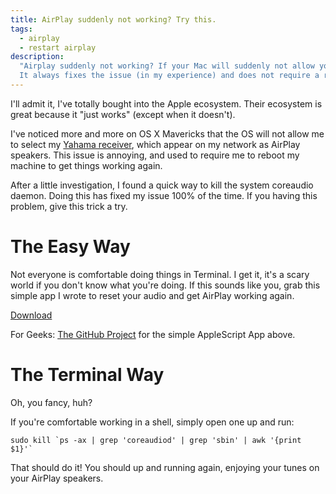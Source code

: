 ```yaml
---
title: AirPlay suddenly not working? Try this.
tags:
  - airplay
  - restart airplay
description:
  "Airplay suddenly not working? If your Mac will suddenly not allow you to connect to your AirPlay speakers, try this.
  It always fixes the issue (in my experience) and does not require a restart."
---
```


I'll admit it, I've totally bought into the Apple ecosystem. Their ecosystem is great because it "just works" (except
when it doesn't).

I've noticed more and more on OS X Mavericks that the OS will not allow me to select my
[Yahama receiver](http://www.amazon.com/Yamaha-RX-V675-Channel-Network-Receiver/dp/B00B981F1U), which appear on my
network as AirPlay speakers. This issue is annoying, and used to require me to reboot my machine to get things working
again.

After a little investigation, I found a quick way to kill the system coreaudio daemon. Doing this has fixed my issue
100% of the time. If you having this problem, give this trick a try.

# The Easy Way

Not everyone is comfortable doing things in Terminal. I get it, it's a scary world if you don't know what you're doing.
If this sounds like you, grab this simple app I wrote to reset your audio and get AirPlay working again.

[Download](https://github.com/blimmer/fix-airplay/raw/master/FixAirplay.app.zip)

For Geeks: [The GitHub Project](https://github.com/blimmer/fix-airplay) for the simple AppleScript App above.

# The Terminal Way

Oh, you fancy, huh?

If you're comfortable working in a shell, simply open one up and run:

```shell
sudo kill `ps -ax | grep 'coreaudiod' | grep 'sbin' | awk '{print $1}'`
```

That should do it! You should up and running again, enjoying your tunes on your AirPlay speakers.
